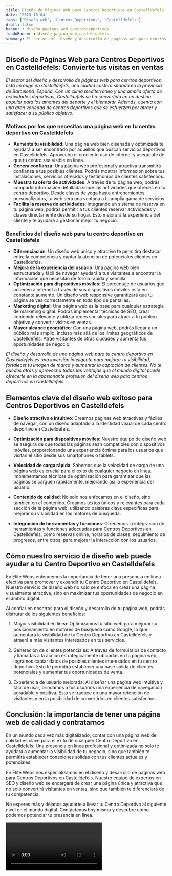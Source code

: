 ```yaml
---
title: Diseño de Páginas Web para Centros Deportivos en Castelldefels
date: '2023-10-04'
tags: ['Diseño web', 'Centros Deportivos', 'Castelldefels']
draft: false
banner : diseño_paginas_web_centrosdeportivos
fondoBanner : diseño_pagina_web_castelldefels
summary: El sector del diseño y desarrollo de páginas web para centros deportivos está en auge en Castelldefels, una ciudad costera situada en la provincia de Barcelona, España. Con un clima mediterráneo y una amplia oferta de actividades deportivas, Castelldefels se ha convertido en un destino popular para los amantes del deporte y el bienestar. Además, cuenta con una gran variedad de centros deportivos que se esfuerzan por atraer y satisfacer a su público objetivo.
---
```


## **Diseño de Páginas Web para Centros Deportivos en Castelldefels: Convierte tus visitas en ventas**

*El sector del diseño y desarrollo de páginas web para centros deportivos está en auge en Castelldefels, una ciudad costera situada en la provincia de Barcelona, España. Con un clima mediterráneo y una amplia oferta de actividades deportivas, Castelldefels se ha convertido en un destino popular para los amantes del deporte y el bienestar. Además, cuenta con una gran variedad de centros deportivos que se esfuerzan por atraer y satisfacer a su público objetivo.*

### **Motivos por los que necesitas una página web en tu centro deportivo en Castelldefels**

- **Aumenta tu visibilidad**: Una página web bien diseñada y optimizada te ayudará a ser encontrado por aquellos que buscan servicios deportivos en Castelldefels. Aprovecha el creciente uso de internet y asegúrate de que tu centro sea visible en línea.
- **Genera confianza**: Una página web profesional y atractiva transmitirá confianza a tus posibles clientes. Podrás mostrar información sobre tus instalaciones, servicios ofrecidos y testimonios de clientes satisfechos.
- **Muestra tu oferta de actividades**: A través de tu página web, podrás compartir información detallada sobre las actividades que ofreces en tu centro deportivo. Desde clases de yoga hasta entrenamientos personalizados, tu web será una ventana a tu amplia gama de servicios.
- **Facilita la reserva de actividades**: Integrando un sistema de reserva en tu página web, podrás permitir a tus clientes reservar actividades y clases directamente desde su hogar. Esto mejorará la experiencia del cliente y te ayudará a gestionar mejor tu negocio.

### **Beneficios del diseño web para tu centro deportivo en Castelldefels**

- **Diferenciación**: Un diseño web único y atractivo te permitirá destacar entre la competencia y captar la atención de potenciales clientes en Castelldefels.
- **Mejora de la experiencia del usuario**: Una página web bien estructurada y fácil de navegar ayudará a tus visitantes a encontrar la información que necesitan de forma rápida y sencilla.
- **Optimización para dispositivos móviles**: El porcentaje de usuarios que acceden a internet a través de sus dispositivos móviles está en constante aumento. Un diseño web responsive garantizará que tu página se vea correctamente en todo tipo de pantallas.
- **Marketing digital**: Una página web es la base para cualquier estrategia de marketing digital. Podrás implementar técnicas de SEO, crear contenido relevante y utilizar redes sociales para atraer a tu público objetivo y convertir visitas en ventas.
- **Mayor alcance geográfico**: Con una página web, podrás llegar a un público más amplio, incluso más allá de los límites geográficos de Castelldefels. Atrae visitantes de otras ciudades y aumenta tus oportunidades de negocio.

*El diseño y desarrollo de una página web para tu centro deportivo en Castelldefels es una inversión inteligente para mejorar tu visibilidad, fortalecer tu imagen de marca y aumentar la captación de clientes. No te quedes atrás y aprovecha todas las ventajas que el mundo digital puede ofrecerte en la apasionante profesión del diseño web para centros deportivos en Castelldefels.*

<GifSeo />

<Cta />

## Elementos clave del diseño web exitoso para Centros Deportivos en Castelldefels

- **Diseño atractivo e intuitivo**: Creamos páginas web atractivas y fáciles de navegar, con un diseño adaptado a la identidad visual de cada centro deportivo en Castelldefels.

- **Optimización para dispositivos móviles**: Nuestro equipo de diseño web se asegura de que todas las páginas sean compatibles con dispositivos móviles, proporcionando una experiencia óptima para los usuarios que visitan el sitio desde sus smartphones o tablets.

- **Velocidad de carga rápida**: Sabemos que la velocidad de carga de una página web es crucial para el éxito de cualquier negocio en línea. Implementamos técnicas de optimización para garantizar que las páginas se carguen rápidamente, mejorando así la experiencia del usuario.

- **Contenido de calidad**: No solo nos enfocamos en el diseño, sino también en el contenido. Creamos textos únicos y relevantes para cada sección de la página web, utilizando palabras clave específicas para mejorar su visibilidad en los motores de búsqueda.

- **Integración de herramientas y funciones**: Ofrecemos la integración de herramientas y funciones adecuadas para Centros Deportivos en Castelldefels, como reservas online, horarios de clases, seguimiento de progresos, entre otros, para mejorar la interacción con los usuarios.

## Cómo nuestro servicio de diseño web puede ayudar a tu Centro Deportivo en Castelldefels

En Élite Webs entendemos la importancia de tener una presencia en línea efectiva para promover y expandir tu Centro Deportivo en Castelldefels. Nuestro servicio de diseño web no solo se enfoca en crear una página visualmente atractiva, sino en maximizar tus oportunidades de negocio en el ámbito digital.

Al confiar en nosotros para el diseño y desarrollo de tu página web, podrás disfrutar de los siguientes beneficios:

1. Mayor visibilidad en línea: Optimizamos tu sitio web para mejorar su posicionamiento en motores de búsqueda como Google, lo que aumentará la visibilidad de tu Centro Deportivo en Castelldefels y atraerá a más visitantes interesados en tus servicios.

2. Generación de clientes potenciales: A través de formularios de contacto y llamadas a la acción estratégicamente ubicadas en tu página web, logramos captar datos de posibles clientes interesados en tu centro deportivo. Esto te permitirá establecer una base sólida de clientes potenciales y aumentar tus oportunidades de venta.

3. Experiencia de usuario mejorada: Al diseñar una página web intuitiva y fácil de usar, brindamos a tus usuarios una experiencia de navegación agradable y positiva. Esto se traduce en una mayor retención de visitantes y en la posibilidad de convertirlos en clientes satisfechos.

## Conclusión: la importancia de tener una página web de calidad y contratarnos

En un mundo cada vez más digitalizado, contar con una página web de calidad es clave para el éxito de cualquier Centro Deportivo en Castelldefels. Una presencia en línea profesional y optimizada no solo te ayudará a aumentar la visibilidad de tu negocio, sino que también te permitirá establecer conexiones sólidas con tus clientes actuales y potenciales.

En Élite Webs nos especializamos en el diseño y desarrollo de páginas web para Centros Deportivos en Castelldefels. Nuestro equipo de expertos en SEO y diseño web se encargará de crear una página única y atractiva que no solo convertirá visitantes en ventas, sino que también te diferenciará de tu competencia.

No esperes más y déjanos ayudarte a llevar tu Centro Deportivo al siguiente nivel en el mundo digital. Contáctanos hoy mismo y descubre cómo podemos potenciar tu presencia en línea.

<Video />

<CtaBot job='Centros Deportivos' city='Castelldefels'/>

<Gmaps query='Castelldefels+españa+maps' />